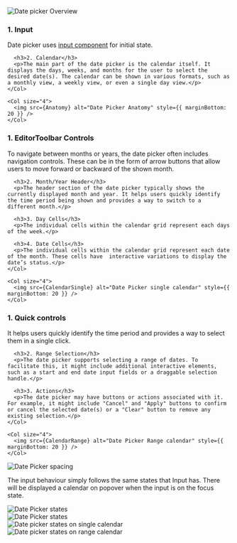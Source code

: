 

<Section border={true} style={{ paddingTop: 0 }}>
  <img src={Overview} alt="Date picker Overview" />
</Section>

<Section title="Anatomy">
  <Row>
    <Col>
      <h3 style={{marginTop: 0}}>1. Input</h3>
      <p>Date picker uses <a href="/?path=/docs/sui-components-forms-input--docs" target="_blank">input component</a> for initial state.</p>

      <h3>2. Calendar</h3>
      <p>The main part of the date picker is the calendar itself. It displays the days, weeks, and months for the user to select the desired date(s). The calendar can be shown in various formats, such as a monthly view, a weekly view, or even a single day view.</p>
    </Col>

    <Col size="4">
      <img src={Anatomy} alt="Date Picker Anatomy" style={{ marginBottom: 20 }} />
    </Col>
  </Row>
</Section>

<Section title="Calendar - Single">
  <Row>
    <Col>
      <h3 style={{marginTop: 0}}>1. EditorToolbar Controls</h3>
      <p>To navigate between months or years, the date picker often includes navigation controls. These can be in the form of arrow buttons that allow users to move forward or backward of the shown month.</p>

      <h3>2. Month/Year Header</h3>
      <p>The header section of the date picker typically shows the currently displayed month and year. It helps users quickly identify the time period being shown and provides a way to switch to a different month.</p>

      <h3>3. Day Cells</h3>
      <p>The individual cells within the calendar grid represent each days of the week.</p>

      <h3>4. Date Cells</h3>
      <p>The individual cells within the calendar grid represent each date of the month. These cells have  interactive variations to display the date’s status.</p>
    </Col>

    <Col size="4">
      <img src={CalendarSingle} alt="Date Picker single calendar" style={{ marginBottom: 20 }} />
    </Col>
  </Row>
</Section>

<Section title="Calendar - Range">
  <Row>
    <Col>
      <h3 style={{marginTop: 0}}>1. Quick controls</h3>
      <p>It helps users quickly identify the time period and provides a way to select them in a single click.</p>

      <h3>2. Range Selection</h3>
      <p>The date picker supports selecting a range of dates. To facilitate this, it might include additional interactive elements, such as a start and end date input fields or a draggable selection handle.</p>

      <h3>3. Actions</h3>
      <p>The date picker may have buttons or actions associated with it. For example, it might include "Cancel" and "Apply" buttons to confirm or cancel the selected date(s) or a "Clear" button to remove any existing selection.</p>
    </Col>

    <Col size="4">
      <img src={CalendarRange} alt="Date Picker Range calendar" style={{ marginBottom: 20 }} />
    </Col>
  </Row>
</Section>

<Section title="Spacing" style={{ paddingTop: 0 }}>
  <img src={Spacing} alt="Date Picker spacing" />
</Section>

<Section title="States" style={{ paddingTop: 0 }}>
  <p>
    The input behaviour simply follows the same states that Input has. There
    will be displayed a calendar on popover when the input is on the focus
    state.
  </p>

  <img src={States} alt="Date Picker states" />
</Section>

<Section title="Types" style={{ paddingTop: 0 }}>
  <img src={Types} alt="Date Picker states" />
</Section>

<Section title="States on Single Calendar" style={{ paddingTop: 0 }}>
  <img src={StatesSingle} alt="Date picker states on single calendar" />
</Section>

<Section title="States on Range Calendar" style={{ paddingTop: 0 }}>
  <img src={StatesRange} alt="Date picker states on range calendar" />
</Section>
